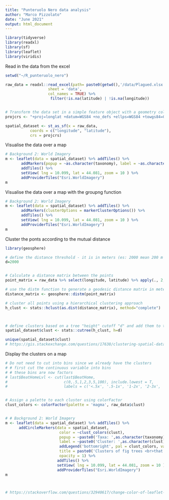```yaml
---
title: "Punteruolo Nero data analysis"
author: "Marco Pizzolato"
date: "June 2021"
output: html_document
---
```


```r

library(tidyverse)
library(readxl)
library(sf)
library(leaflet)
library(viridis)
```

Read in the data from the excel

```r

setwd("~/R_punteruolo_nero")

raw_data = readxl::read_excel(path= paste0(getwd(),'/data/Plagued.xlsx'), 
                   sheet = 'data', 
                   col_names = TRUE) %>%
                    filter(!is.na(latitude) | !is.na(longitude))


# Transform the data set in a simple feature object with a geometry column
projcrs <- "+proj=longlat +datum=WGS84 +no_defs +ellps=WGS84 +towgs84=0,0,0"

spatial_dataset <- st_as_sf(x = raw_data,                         
           coords = c("longitude", "latitude"),
           crs = projcrs)

```


Visualise the data over a map 

```r


# Background 2: World Imagery
m <- leaflet(data = spatial_dataset) %>% addTiles() %>% 
       addMarkers(popup = ~as.character(taxonomy), label = ~as.character(index)) %>% 
       addTiles() %>% 
       setView( lng = 10.099, lat = 44.081, zoom = 10 ) %>% 
       addProviderTiles("Esri.WorldImagery")
m


```


Visualise the data over a map with the groupng function

```r


# Background 2: World Imagery
m <- leaflet(data = spatial_dataset) %>% addTiles() %>% 
       addMarkers(clusterOptions = markerClusterOptions()) %>% 
       addTiles() %>% 
       setView( lng = 10.099, lat = 44.081, zoom = 10 ) %>% 
       addProviderTiles("Esri.WorldImagery")
m


```


Cluster the ponts according to the mutual distance

```r

library(geosphere)

# define the distance threshold - it is in meters (es: 2000 mean 200 m or 2 kilometers)
d=2000


# Calculate a distance matrix between the points
point_matrix = raw_data %>% select(longitude, latitude) %>% apply(., 2, as.numeric) %>% as.matrix()

# use the distm function to generate a geodesic distance matrix in meters
distance_matrix <- geosphere::distm(point_matrix)

# cluster all points using a hierarchical clustering approach
h_clust <- stats::hclust(as.dist(distance_matrix), method="complete")



# define clusters based on a tree "height" cutoff "d" and add them to the SpDataFrame
spatial_dataset$clust <- stats::cutree(h_clust, h=d)

unique(spatial_dataset$clust)
# https://gis.stackexchange.com/questions/17638/clustering-spatial-data-in-r

```


Display the clusters on a map

```r


# Do not need to cut into bins since we already have the clusters
# # first cut the continuous variable into bins
# # these bins are now factors
# last$BeatHomeLvl <- cut(last$BeatHome, 
#                         c(0,.5,1,2,3,5,100), include.lowest = T,
#                         labels = c('<.5x', '.5-1x', '1-2x', '2-3x', '3-5x','5x+'))


# Assign a palette to each cluster using colorFactor
clust_colors <- colorFactor(palette = 'magma', raw_data$clust)


# # Background 2: World Imagery
m <- leaflet(data = spatial_dataset) %>% addTiles() %>%
      addCircleMarkers(data = spatial_dataset,
                        color = ~clust_colors(clust), 
                        popup = ~paste0('Taxa: ',as.character(taxonomy)),
                        label = ~paste0('Cluster: ',as.character(clust))) %>%
                        addLegend('bottomright', pal = clust_colors, values = spatial_dataset$clust,
                        title = paste0('Clusters of fig trees <br>that are ',d,' m apart'),
                        opacity = 1) %>%
                       addTiles() %>%
                       setView( lng = 10.099, lat = 44.081, zoom = 10 ) %>%
                       addProviderTiles("Esri.WorldImagery")
m



# https://stackoverflow.com/questions/32940617/change-color-of-leaflet-marker


```





```r




```




```r




```



```r




```



```r




```

